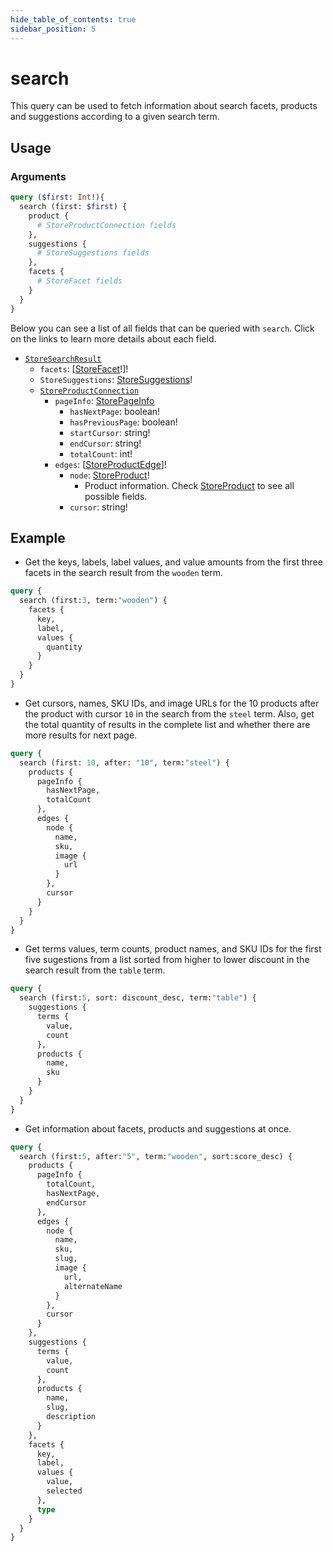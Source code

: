 ```yaml
---
hide_table_of_contents: true
sidebar_position: 5
---
```



# search

This query can be used to fetch information about search facets, products and suggestions according to a given search term.

## Usage

<div className="grid grid-cols-2 gap-20 pt-5">

<div>

<h3 className="mb-4">Arguments</h3>

<PropsComponent
      name="first"
      type="Int"
      description="	Number of items that should return from the complete result list."
      required="true"
    />

<PropsComponent
      name="after"
      type="String"
      description="Pagination argument, indicating the cursor corresponding to the item after which the results should be fetched."
    />

<PropsComponent
      name="sort"
      type="StoreSort"
      description="Search result sorting mode, where <code>StoreSort</code> is an Enum with one of the possible values: <code>price_desc, price_asc, orders_desc, name_desc, name_asc, release_desc, discount_desc and score_desc<code/>."
    />

<PropsComponent
      name="term"
      type="String"
      description="Search term."
    />

<PropsComponent
      name="selectedFacets"
      type="IStoreSelectedFacet"
      description="Array of search facets (<code>IStoreSelectedFacet</code>), each with key and value."
    />

</div>
<div>

<Tabs>
  <TabItem value="query" label="Query" default>

```graphql
query ($first: Int!){
  search (first: $first) {
    product {
      # StoreProductConnection fields
    },
    suggestions {
      # StoreSuggestions fields
    },
    facets {
      # StoreFacet fields
    }
  }
}
```


</TabItem>

<TabItem value="response" label="Response">

Below you can see a list of all fields that can be queried with `search`. Click on the links to learn more details about each field.

<ul>
  <li><a href="/reference/api/objects#storesearchresult"><code>StoreSearchResult</code></a>
    <ul>
      <li><code>facets</code>: [<a href="/reference/api/objects/#storefacet">StoreFacet</a>!]!</li>
      <li><code>StoreSuggestions</code>: <a href="/reference/api/objects/#storesuggestions">StoreSuggestions</a>!</li>
      <li><a href="/reference/api/objects#storeproductconnection"><code>StoreProductConnection</code></a>
        <ul>
        <li><code>pageInfo</code>: <a href="/reference/api/objects/#storepageinfo">StorePageInfo</a>
          <ul>
          <li><code>hasNextPage</code>: boolean!</li>
          <li><code>hasPreviousPage</code>: boolean!</li>
          <li><code>startCursor</code>: string!</li>
          <li><code>endCursor</code>: string!</li>
          <li><code>totalCount</code>: int!</li>
          </ul>
        </li>
        <li><code>edges</code>: [<a href="/reference/api/objects/#storeproductedge">StoreProductEdge</a>]!
          <ul>
          <li><code>node</code>: <a href="/reference/api/objects/#storeproduct">StoreProduct</a>!
            <ul>
            <li>Product information. Check <a href="/reference/api/objects/#storeproduct">StoreProduct</a> to see all possible fields.</li>
            </ul>
          </li>
          <li><code>cursor</code>: string!</li>
          </ul>
        </li>
        </ul>
      </li>
    </ul>
  </li>
</ul>

</TabItem>
</Tabs>

</div>
</div>



## Example

- Get the keys, labels, label values, and value amounts from the first three facets in the search result from the `wooden` term.

```graphql
query {
  search (first:3, term:"wooden") {
    facets {
      key,
      label,
      values {
        quantity
      }
    }
  }
}
```

- Get cursors, names, SKU IDs, and image URLs for the 10 products after the product with cursor `10` in the search from the `steel` term. Also, get the total quantity of results in the complete list and whether there are more results for next page.

```graphql
query {
  search (first: 10, after: "10", term:"steel") {
    products {
      pageInfo {
        hasNextPage,
        totalCount
      },
      edges {
        node {
          name,
          sku,
          image {
            url
          }
        },
        cursor
      }
    }
  }
}
```

- Get terms values, term counts, product names, and SKU IDs for the first five sugestions from a list sorted from higher to lower discount in the search result from the `table` term.

```graphql
query {
  search (first:5, sort: discount_desc, term:"table") {
    suggestions {
      terms {
        value,
        count
      },
      products {
        name,
        sku
      }
    }
  }
}
```

- Get information about facets, products and suggestions at once.

```graphql
query {
  search (first:5, after:"5", term:"wooden", sort:score_desc) {
    products {
      pageInfo {
        totalCount,
        hasNextPage,
        endCursor
      },
      edges {
        node {
          name,
          sku,
          slug,
          image {
            url,
            alternateName
          }
        },
        cursor
      }
    },
    suggestions {
      terms {
        value,
        count
      },
      products {
        name,
        slug,
        description
      }
    },
    facets {
      key,
      label,
      values {
        value,
        selected
      },
      type
    }
  }
}
```

